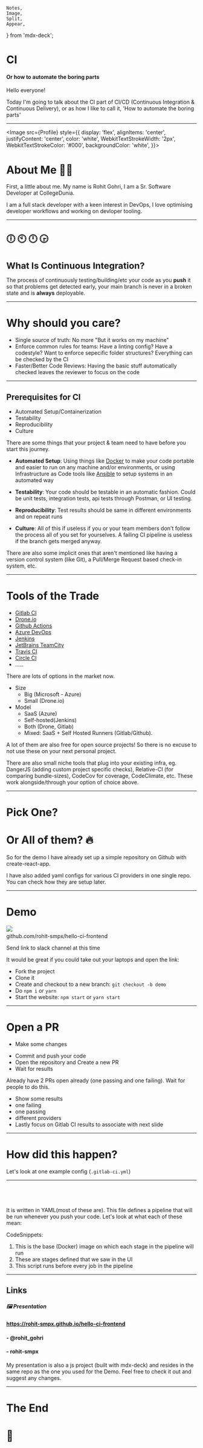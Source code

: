     Notes,
    Image,
    Split,
    Appear,
} from 'mdx-deck';



<!-- Begin Slides -->

# CI

#### <Tomato>Or how to automate the boring parts</Tomato>

<Notes>

Hello everyone! 

Today I'm going to talk about the CI part of CI/CD (Continuous Integration & Continuous Delivery), or as how I like to call it, 'How to automate the boring parts' 

</Notes>

---

<Image
    src={Profile}
    style={{
        display: 'flex',
        alignItems: 'center',
        justifyContent: 'center',
        color: 'white',
        WebkitTextStrokeWidth: '2px',
        WebkitTextStrokeColor: '#000',
        backgroundColor: 'white',
    }}>

# About Me 👨‍💻 

</Image>

<Notes>

First, a little about me. My name is Rohit Gohri, I am a Sr. Software Developer at CollegeDunia. 

I am a full stack developer with a keen interest in DevOps, I love optimising developer workflows and working on devloper tooling.

</Notes>

---

<Small>

# 🕕 🕙 🕛 🕞

# What Is Continuous Integration?

</Small>

<Notes>

The process of continuously testing/building/etc your code as you **push** it so that problems get detected early, your main branch is never in a broken state and is **always** deployable.

</Notes>

---

# Why should you care?

<Notes>

- Single source of truth: No more "But it works on my machine"
- Enforce common rules for teams: Have a linting config? Have a codestyle? Want to enforce sepecific folder structures? Everything can be checked by the CI
- Faster/Better Code Reviews: Having the basic stuff automatically checked leaves the reviewer to focus on the code

</Notes>

---

## Prerequisites for <Tomato>CI</Tomato>

<ul>
    <Appear>
        <li>Automated Setup/Containerization</li>
        <li>Testability</li>
        <li>Reproducibility</li>
        <li><Tomato>Culture</Tomato></li>
    </Appear>
</ul>

<Notes>

There are some things that your project & team need to have before you start this journey.

- **Automated Setup**: Using things like [Docker](https://docs.docker.com/engine/docker-overview/) to make your code portable and easier to run on any machine and/or environments, or using Infrastructure as Code tools like [Ansible](https://docs.ansible.com/ansible/latest/user_guide/quickstart.html) to setup systems in an automated way

- **Testability**: Your code should be testable in an automatic fashion. Could be unit tests, integration tests, api tests through Postman, or UI testing.

- **Reproducibility**: Test results should be same in different environments and on repeat runs

- **Culture**: All of this if useless if you or your team members don't follow the process all of you set for yourselves. A failing CI pipeline is useless if the branch gets merged anyway.

There are also some implicit ones that aren't mentioned like having a version control system (like Git), a Pull/Merge Request based check-in system, etc.

</Notes>

---

# Tools of the Trade

- [Gitlab CI](https://docs.gitlab.com/ee/ci/)
- [Drone.io](https://drone.io/)
- [Github Actions](https://github.com/features/actions)
- [Azure DevOps](https://azure.microsoft.com/en-in/services/devops/)
- [Jenkins](https://jenkins.io/)
- [JetBrains TeamCity](https://jenkins.io/)
- [Travis CI](https://travis-ci.org/)
- [Circle CI](https://circleci.com/)
- .....

<Notes>

There are lots of options in the market now. 
- Size
  - Big (Microsoft - Azure) 
  - Small (Drone.io) 
- Model
  - SaaS (Azure)
  - Self-hosted(Jenkins)
  - Both (Drone, Gitlab)
  - Mixed: SaaS + Self Hosted Runners (Gitlab/Github).

A lot of them are also free for open source projects! So there is no excuse to not use these on your next personal project.

There are also small niche tools that plug into your existing infra, eg. DangerJS (adding custom project specific checks), Relative-CI (for comparing bundle-sizes), CodeCov for coverage, CodeClimate, etc. These work alongside/through your option of choice above.

</Notes>

---

# Pick One?

<Appear>

# Or All of them? 🔥

</Appear>

<Notes>

So for the demo I have already set up a simple repository on Github with create-react-app.

I have also added yaml configs for various CI providers in one single repo. You can check how they are setup later.

</Notes>

---

# Demo

<div style={{display: 'flex'}}>
    <img src={QRCode} style={{width: '30vw'}}/>
    <span>&nbsp;&nbsp;&nbsp;</span>
    <div style={{display: 'flex', alignItems: 'center', fontSize: '32px'}}>
        github.com/rohit-smpx/hello-ci-frontend
    </div>
</div>

<Notes>

<Tomato>Send link to slack channel at this time</Tomato>

It would be great if you could take out your laptops and open the link:

- Fork the project
- Clone it
- Create and checkout to a new branch: `git checkout -b demo`
- Do `npm i` or `yarn`
- Start the website: `npm start` or `yarn start`

</Notes>

---

# Open a PR

- Make some changes
<!-- TODO: Ask to do some specific change or let them do whatever. Want to see a mix of failing and passing pipelines -->
- Commit and push your code
- Open the repository and Create a new PR
- Wait for results

<Notes>

Already have 2 PRs open already (one passing and one failing).
Wait for people to do this.

- Show some results
- one failing
- one passing
- different providers
- Lastly focus on Gitlab CI results to associate with next slide

</Notes>

---

# How did this happen?

Let's look at one example config (`.gitlab-ci.yml`)

---

<CodeSurfer theme={codeTheme} title=".gitlab-ci.yml">

```yaml file=./static/.gitlab-ci.yml
```

```yaml 4,5 file=./static/.gitlab-ci.yml
```

```yaml 17:19 file=./static/.gitlab-ci.yml
```

```yaml 14,15 file=./static/.gitlab-ci.yml
```

</CodeSurfer>

<Notes>

It is written in YAML(most of these are). This file defines a pipeline that will be run whenever you push your code. Let's look at what each of these mean:

CodeSnippets:

1. This is the base (Docker) image on which each stage in the pipeline will run 
2. These are stages defined that we saw in the UI
3. This script runs before every job in the pipeline

</Notes>

---

<Left>

## Links

##### 🖼 Presentation

#### https://rohit-smpx.github.io/hello-ci-frontend

#### <FontAwesomeIcon icon={faTwitter} /> - @rohit_gohri

#### <FontAwesomeIcon icon={faGithub} /> - rohit-smpx

</Left>

<Notes>

My presentation is also a js project (built with mdx-deck) and resides in the same repo as the one you used for the Demo. Feel free to check it out and suggest any changes.

</Notes>

---

# The End

# 🥳